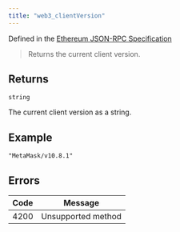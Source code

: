 ```yaml
---
title: "web3_clientVersion"
---
```



Defined in the [Ethereum JSON-RPC Specification](https://ethereum.org/en/developers/docs/apis/json-rpc/)

> Returns the current client version.

## Returns

`string`

The current client version as a string.

## Example

```
"MetaMask/v10.8.1"
```

## Errors

| Code | Message            |
| ---- | ------------------ |
| 4200 | Unsupported method |
